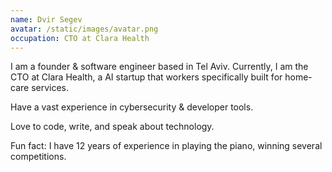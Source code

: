 ```yaml
---
name: Dvir Segev
avatar: /static/images/avatar.png
occupation: CTO at Clara Health
---
```


I am a founder & software engineer based in Tel Aviv.
Currently, I am the CTO at Clara Health, a AI startup that workers specifically built for home-care services.

Have a vast experience in cybersecurity & developer tools.

Love to code, write, and speak about technology.

Fun fact: I have 12 years of experience in playing the piano, winning several competitions.
